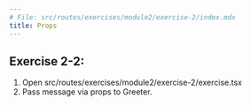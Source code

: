 ```yaml
---
# File: src/routes/exercises/module2/exercise-2/index.mdx
title: Props
---
```



## Exercise 2-2:

1. Open src/routes/exercises/module2/exercise-2/exercise.tsx
2. Pass message via props to Greeter.

<Exercise />

